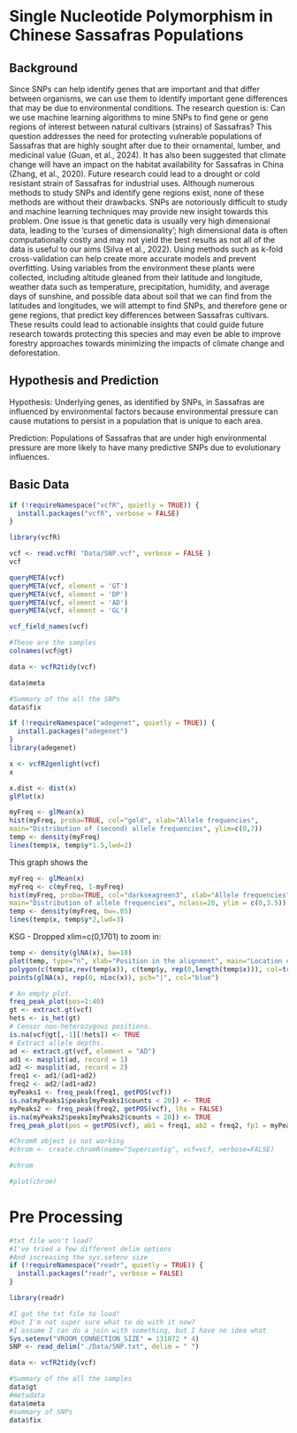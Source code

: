 # Single Nucleotide Polymorphism in Chinese Sassafras Populations

## Background
Since SNPs can help identify genes that are important and that differ between organisms, we can use them to identify important gene differences that may be due to environmental conditions. The research question is: Can we use machine learning algorithms to mine SNPs to find gene or gene regions of interest between natural cultivars (strains) of Sassafras? This question addresses the need for protecting vulnerable populations of Sassafras that are highly sought after due to their ornamental, lumber, and medicinal value (Guan, et al., 2024). It has also been suggested that climate change will have an impact on the habitat availability for Sassafras in China (Zhang, et al., 2020). Future research could lead to a drought or cold resistant strain of Sassafras for industrial uses. 
Although numerous methods to study SNPs and identify gene regions exist, none of these methods are without their drawbacks. SNPs are notoriously difficult to study and machine learning techniques may provide new insight towards this problem. One issue is that genetic data is usually very high dimensional data, leading to the ‘curses of dimensionality’; high dimensional data is often computationally costly and may not yield the best results as not all of the data is useful to our aims (Silva et al., 2022). Using methods such as k-fold cross-validation can help create more accurate models and prevent overfitting. Using variables from the environment these plants were collected, including altitude gleaned from their latitude and longitude, weather data such as temperature, precipitation, humidity, and average days of sunshine, and possible data about soil that we can find from the latitudes and longitudes, we will attempt to find SNPs, and therefore gene or gene regions, that predict key differences between Sassafras cultivars.  These results could lead to actionable insights that could guide future research towards protecting this species and may even be able to improve forestry approaches towards minimizing the impacts of climate change and deforestation.


## Hypothesis and Prediction

Hypothesis: Underlying genes, as identified by SNPs, in Sassafras are influenced by environmental factors because environmental pressure can cause mutations to persist in a population that is unique to each area.

Prediction: Populations of Sassafras that are under high environmental pressure are more likely to have many predictive SNPs due to evolutionary influences. 


## Basic Data

```r
if (!requireNamespace("vcfR", quietly = TRUE)) {
  install.packages("vcfR", verbose = FALSE)
}

library(vcfR)
```
```r
vcf <- read.vcfR( "Data/SNP.vcf", verbose = FALSE )
vcf
```

```r
queryMETA(vcf)
queryMETA(vcf, element = 'GT')
queryMETA(vcf, element = 'DP')
queryMETA(vcf, element = 'AD')
queryMETA(vcf, element = 'GL')
```

```r

vcf_field_names(vcf)
```
```r
#These are the samples
colnames(vcf@gt)
```


```r
data <- vcfR2tidy(vcf)
```
```r
data$meta
```


```r
#Summary of the all the SNPs
data$fix
```


```r
if (!requireNamespace("adegenet", quietly = TRUE)) {
  install.packages("adegenet")
}
library(adegenet)
```


```r
x <- vcfR2genlight(vcf)
x
```

```r
x.dist <- dist(x)
glPlot(x)
```

```r
myFreq <- glMean(x)
hist(myFreq, proba=TRUE, col="gold", xlab="Allele frequencies",
main="Distribution of (second) allele frequencies", ylim=c(0,7))
temp <- density(myFreq)
lines(temp$x, temp$y*1.5,lwd=2)
```
This graph shows the 

```r
myFreq <- glMean(x)
myFreq <- c(myFreq, 1-myFreq)
hist(myFreq, proba=TRUE, col="darkseagreen3", xlab="Allele frequencies",
main="Distribution of allele frequencies", nclass=20, ylim = c(0,3.5))
temp <- density(myFreq, bw=.05)
lines(temp$x, temp$y*2,lwd=3)
```
KSG - Dropped xlim=c(0,1701) to zoom in:
```r
temp <- density(glNA(x), bw=10)
plot(temp, type="n", xlab="Position in the alignment", main="Location of the missing val", xlim=c(-40,55))
polygon(c(temp$x,rev(temp$x)), c(temp$y, rep(0,length(temp$x))), col=transp("blue",.3))
points(glNA(x), rep(0, nLoc(x)), pch="|", col="blue")
```
```r
# An empty plot.
freq_peak_plot(pos=1:40)
gt <- extract.gt(vcf)
hets <- is_het(gt)
# Censor non-heterozygous positions.
is.na(vcf@gt[,-1][!hets]) <- TRUE
# Extract allele depths.
ad <- extract.gt(vcf, element = "AD")
ad1 <- masplit(ad, record = 1)
ad2 <- masplit(ad, record = 2)
freq1 <- ad1/(ad1+ad2)
freq2 <- ad2/(ad1+ad2)
myPeaks1 <- freq_peak(freq1, getPOS(vcf))
is.na(myPeaks1$peaks[myPeaks1$counts < 20]) <- TRUE
myPeaks2 <- freq_peak(freq2, getPOS(vcf), lhs = FALSE)
is.na(myPeaks2$peaks[myPeaks2$counts < 20]) <- TRUE
freq_peak_plot(pos = getPOS(vcf), ab1 = freq1, ab2 = freq2, fp1 = myPeaks1, fp2=myPeaks2)
```


```r
#ChromR object is not working
#chrom <- create.chromR(name="Supercontig", vcf=vcf, verbose=FALSE)
```

```r
#chrom
```
```r
#plot(chrom)
```


# Pre Processing

```r
#txt file won't load? 
#I've tried a few different delim options
#And increasing the sys.setenv size
if (!requireNamespace("readr", quietly = TRUE)) {
  install.packages("readr", verbose = FALSE)
}

library(readr)
```
```r
#I got the txt file to load!
#but I'm not super sure what to do with it now?
#I assume I can do a join with something, but I have no idea what
Sys.setenv("VROOM_CONNECTION_SIZE" = 131072 * 4)
SNP <- read_delim("./Data/SNP.txt", delim = " ")
```

```r
data <- vcfR2tidy(vcf)
```
```r
#Summary of the all the samples
data$gt
#metadata
data$meta
#summary of SNPs
data$fix
```

